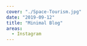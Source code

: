 ---
cover: "./Space-Tourism.jpg"
date: "2019-09-12"
title: "Minimal Blog"
areas:
  - Instagram
---
